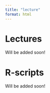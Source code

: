 ```yaml
---
title: "lecture"
format: html
---
```


# Lectures 

Will be added soon!

# R-scripts 

Will be added soon!
